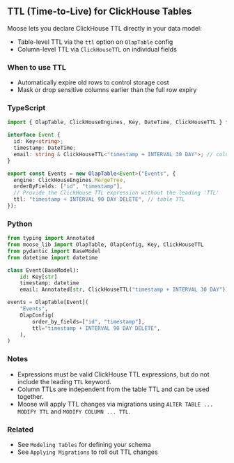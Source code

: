 
## TTL (Time-to-Live) for ClickHouse Tables

Moose lets you declare ClickHouse TTL directly in your data model:
- Table-level TTL via the `ttl` option on `OlapTable` config
- Column-level TTL via `ClickHouseTTL` on individual fields

### When to use TTL
- Automatically expire old rows to control storage cost
- Mask or drop sensitive columns earlier than the full row expiry

### TypeScript

```ts
import { OlapTable, ClickHouseEngines, Key, DateTime, ClickHouseTTL } from "@514labs/moose-lib";

interface Event {
  id: Key<string>;
  timestamp: DateTime;
  email: string & ClickHouseTTL<"timestamp + INTERVAL 30 DAY">; // column TTL
}

export const Events = new OlapTable<Event>("Events", {
  engine: ClickHouseEngines.MergeTree,
  orderByFields: ["id", "timestamp"],
  // Provide the ClickHouse TTL expression without the leading 'TTL'
  ttl: "timestamp + INTERVAL 90 DAY DELETE", // table TTL
});
```

### Python

```python
from typing import Annotated
from moose_lib import OlapTable, OlapConfig, Key, ClickHouseTTL
from pydantic import BaseModel
from datetime import datetime

class Event(BaseModel):
    id: Key[str]
    timestamp: datetime
    email: Annotated[str, ClickHouseTTL("timestamp + INTERVAL 30 DAY")]

events = OlapTable[Event](
    "Events",
    OlapConfig(
        order_by_fields=["id", "timestamp"],
        ttl="timestamp + INTERVAL 90 DAY DELETE",
    ),
)
```

### Notes
- Expressions must be valid ClickHouse TTL expressions, but do not include the leading `TTL` keyword.
- Column TTLs are independent from the table TTL and can be used together.
- Moose will apply TTL changes via migrations using `ALTER TABLE ... MODIFY TTL` and `MODIFY COLUMN ... TTL`.

### Related
- See `Modeling Tables` for defining your schema
- See `Applying Migrations` to roll out TTL changes

